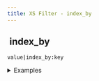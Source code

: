 ```yaml
---
title: XS Filter - index_by
---
```


## <img src="../assets/docuBadge (11).png" alt="" data-size="line"> index\_by <a href="#xs-index_by" id="xs-index_by"></a>

`value|index_by:key`

<details>

<summary>Examples</summary>

```javascript
[{"id":1,"name":"a"},{"id":2,"name":"b"}]|index_by:"id"    // Returns {1:{"id":1,"name":"a"},2:{"id":2,"name":"b"}}
```

</details>
